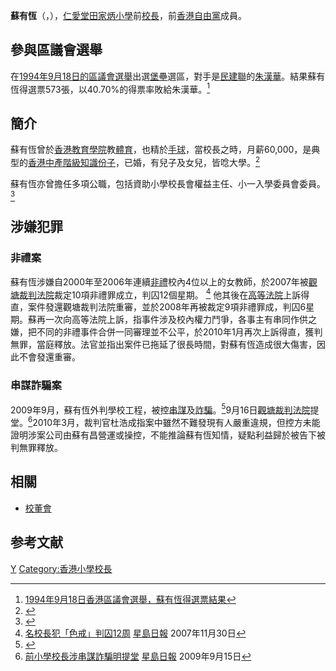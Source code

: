 '''蘇有恆'''（{{lang-en|So Yau Hang}}，{{bd|1954年||}}），[[仁愛堂田家炳小學|仁愛堂田家炳小學]]前[[校長|校長]]，前[[自由黨_(香港)|香港自由黨]]成員。

==參與區議會選舉==
{{main|堡壘 (選區)}}
在[[1994年香港區議會選舉|1994年9月18日的區議會選舉]]出選[[堡壘_(選區)|堡壘]]選區，對手是[[民主建港協進聯盟|民建聯]]的[[朱漢華|朱漢華]]。結果蘇有恆得選票573張，以40.70%的得票率敗給朱漢華。<ref>[http://pgp.ln.edu.hk/pgp/php/candidate.php?Num=1&id=3091&pre1=1 1994年9月18日香港區議會選舉，蘇有恆得選票結果]{{Dead link|date=2018年6月 |bot=InternetArchiveBot |fix-attempted=no }}</ref>

{{Election box begin |名稱=[[1994年香港區議會選舉#東區|1994年東區區議會堡壘選區]]}}
{{Election box candidate with party link
  |政黨    = 民建聯
  |編號    = 
  |候選人  = '''[[朱漢華|朱漢華]]'''
  |票數    = '''835'''
  |百分比  = '''59.30'''
  |增減    = 不適用
  |當選    = yes
}}
{{Election box candidate with party link
  |政黨    = 自由黨
  |編號    = 
  |候選人  = '''蘇有恆'''
  |票數    = 573
  |百分比  = 40.70
  |增減    = 不適用
}}
{{Election box majority
  |票數    = 262
  |百分比  = 18.61
  |增減    = 不適用
}}
{{Election box end}}

==簡介==
蘇有恆曾於[[香港教育學院|香港教育學院]]教[[体育教育|體育]]，也精於[[手球|手球]]，當校長之時，月薪60,000，是典型的[[香港中產階級|香港中產階級]][[知識份子|知識份子]]，已婚，有兒子及女兒，皆唸大學。<ref>{{Cite web |url=http://www.xpweekly.com/common/content.htm?link=xpweekly%2F0481%2Fnews%2F20071105news0106%2Fcontent.htm&topic_id=0101&ref=27133 |title=前校長蘇有恆，家庭背景 |access-date=2021-05-14 |archive-date=2008-01-10 |archive-url=https://web.archive.org/web/20080110112145/http://www.xpweekly.com/common/content.htm?link=xpweekly%2F0481%2Fnews%2F20071105news0106%2Fcontent.htm&topic_id=0101&ref=27133 |dead-url=yes }}</ref>

蘇有恆亦曾擔任多項公職，包括資助小學校長會權益主任、小一入學委員會委員。<ref>{{Cite web |url=http://www.kui.name/event/2007-02-09/%E6%95%99%E7%95%8C%E9%9C%87%E9%A9%9A%E8%AE%9A%E8%98%87%E6%9C%89%E6%81%86%E6%AD%A3%E7%9B%B4_n36804.htm |title=教界震驚讚蘇有恆正直 |access-date=2017-04-05 |archive-date=2017-04-06 |archive-url=https://web.archive.org/web/20170406022746/http://www.kui.name/event/2007-02-09/%E6%95%99%E7%95%8C%E9%9C%87%E9%A9%9A%E8%AE%9A%E8%98%87%E6%9C%89%E6%81%86%E6%AD%A3%E7%9B%B4_n36804.htm |dead-url=no }}</ref>

==涉嫌犯罪==
===非禮案===
蘇有恆涉嫌自2000年至2006年連續[[非禮|非禮]]校內4位以上的女教師，於2007年被[[觀塘裁判法院|觀塘裁判法院]]裁定10項非禮罪成立，判囚12個星期。 <ref>[http://hk.news.yahoo.com/071129/60/2kgdr.html 名校長犯「色戒」判囚12周] {{Wayback|url=http://hk.news.yahoo.com/071129/60/2kgdr.html |date=20071213013903 }} [[星島日報|星島日報]] 2007年11月30日</ref> 他其後在[[香港高等法院|高等法院]]上訴得直，案件發還觀塘裁判法院重審，並於2008年再被裁定9項非禮罪成，判囚6星期。蘇再一次向高等法院上訴，指事件涉及校內權力鬥爭，各事主有串同作供之嫌，把不同的非禮事件合併一同審理並不公平，於2010年1月再次上訴得直，獲判無罪，當庭釋放。法官並指出案件已拖延了很長時間，對蘇有恆造成很大傷害，因此不會發還重審。

===串謀詐騙案===
2009年9月，蘇有恆外判學校工程，被控[[串謀|串謀]]及[[詐騙|詐騙]]。<ref>{{Cite web |url=http://hk.news.yahoo.com/article/090915/4/e8fx.html |title=蘇有恆外判工程被控失當 |newspaper=明報 |date=2009-09-15 |access-date=2009-09-15 |archive-date=2009-09-23 |archive-url=https://web.archive.org/web/20090923032034/http://hk.news.yahoo.com/article/090915/4/e8fx.html |dead-url=yes }}</ref>9月16日[[觀塘裁判法院|觀塘裁判法院]]提堂。<ref>[http://hk.news.yahoo.com/article/090915/3/e8f6.html 前小學校長涉串謀詐騙明提堂]{{Wayback|url=http://hk.news.yahoo.com/article/090915/3/e8f6.html |date=20090923173715 }} [[星島日報|星島日報]] 2009年9月15日</ref>2010年3月，裁判官杜浩成指案中雖然不難發現有人嚴重違規，但控方未能證明涉案公司由蘇有昌營運或操控，不能推論蘇有恆知情，疑點利益歸於被告下被判無罪釋放。

==相關==
* [[校董會|校董會]]

==参考文献==
<div class="references-small">
<references />
</div>


[[Category:蘇姓|Y]]
[[Category:香港小學校長|Category:香港小學校長]]